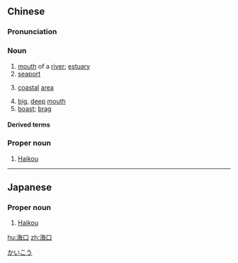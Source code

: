 ==Chinese==
{{zh-forms}}
{{wikipedia|海口 (消歧義)|海口|lang=zh}}

===Pronunciation===
{{zh-pron
|m=hǎikǒu
|c=hoi2 hau2
|h=pfs=hói-khiéu
|mn=hái-kháu
|w=2he kheu
|cat=n,pn
}}

===Noun===
{{zh-noun}}

# [[mouth]] of a [[river]]; [[estuary]]
# [[seaport]]
# {{lb|zh|Min Nan}} [[coastal]] [[area]]
# [[big]], [[deep]] [[mouth]]
# [[boast]]; [[brag]]

====Derived terms====
{{zh-der|海口腔}}

===Proper noun===
{{zh-proper noun}}

# [[Haikou]]

{{zh-cat|Cities}}

----

==Japanese==
{{ja-kanjitab|かい|こう|yomi=o}}

===Proper noun===
{{ja-pos|proper|かいこう}}

# [[Haikou]]

[[Category:ja:Cities|かいこう]]

[[hu:海口]]
[[zh:海口]]
